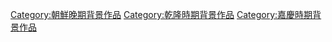 {{朝鮮王朝背景作品分類導航|背景作品}}

[[Category:朝鮮晚期背景作品|Category:朝鮮晚期背景作品]]
[[Category:乾隆時期背景作品|Category:乾隆時期背景作品]]
[[Category:嘉慶時期背景作品|Category:嘉慶時期背景作品]]
